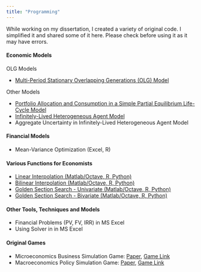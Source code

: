 ```yaml
---
title: "Programming"
---
```


While working on my dissertation, I created a variety of original code. I simplified it and shared some of it here. Please check before using it as it may have errors.

#### Economic Models

OLG Models

- [Multi-Period Stationary Overlapping Generations (OLG) Model](multiperiodolg.html)
<!-- - [Search and Matching Frictions in a Multi-Period OLG Model](endlaborolg.html) -->

<!-- http://users.nber.org/~bassetto/software/olg/softwareolg.html -->
<!-- https://www.sciencedirect.com/science/article/pii/S1094202507000336?via%3Dihub -->

<!-- https://www.openicpsr.org/openicpsr/project/114252/version/V1/view?path=/openicpsr/114252/fcr:versions/V1/fortran_code/CALIBRATE.F90&type=file -->
<!--https://www.aeaweb.org/articles?id=10.1257/mac.4.3.96 -->

Other Models

- [Portfolio Allocation and Consumption in a Simple Partial Equilibrium Life-Cycle Model](portfoliolife.html)
<!-- - Infinitely-Lived Heterogeneous Agent Model -->
- [Infinitely-Lived Heterogeneous Agent Model](infinite_het_agents.html)
- Aggregate Uncertainty in Infinitely-Lived Heterogeneous Agent Model

#### Financial Models
- Mean-Variance Optimization (Excel, R)

#### Various Functions for Economists
- [Linear Interpolation (Matlab/Octave, R, Python)](linearinterpolation.html)
- [Bilinear Interpolation (Matlab/Octave, R, Python)](bilinearinterpolation.html)
- [Golden Section Search - Univariate (Matlab/Octave, R, Python)](univariategss.html)
- [Golden Section Search - Bivariate (Matlab/Octave, R, Python)](bivariategss.html)
 
#### Other Tools, Techniques and Models 
- Financial Problems (PV, FV, IRR) in MS Excel
- Using Solver in in MS Excel

#### Original Games

- Microeconomics Business Simulation Game: [Paper](Microeconomics_Simulation_Game.pdf), [Game Link](https://vrudys.com/microsimgame/index.html)
- Macroeconomics Policy Simulation Game: [Paper](Macroeconomics_Simulation_Game.pdf), [Game Link](https://valentinas500.shinyapps.io/MPSG/)

<!-- High-Frequency Trading
- linear algebra and vector manipulation
- Monte Carlo simulation, trinomial trees and finite differences.
- Data Mining
- Auto-regression
- Auto-correlation
- Principal Component Analysis
- Equity Long/Short experience with focus on Index Equity
- Machine Learning
- Non-parametric Econometrics
- Factor modeling
- Derivative pricing
- Understanding of equities portfolio construction, risk/return attribution, transaction cost analysis, and portfolio research, coupled with ability to view and react to live portfolios
- Bayesian optimization, stochastic modeling, 
- ML and NLP models for acquiring and analyzing proprietary unstructured textual data
- Portfolio optimization
- Reduced Form Causal Analysis?
- Experimental research 
- Relative value models for fixed income and interest rates derivatives
- systematic alpha research
- automated market making
- financial research and portfolio management.
- Domain knowledge in futures is a plus
- survey sampling and design, significance testing, regression modeling, experimental design, behavioral data analysis)
- GLM, analysis of quasi-experimental research designs with non-equivalent groups (e.g., regression adjustment, matching, propensity score stratification), longitudinal analysis, classification, dimension reduction, clustering, hierarchical linear (random effects) modeling, etc., to people research problems in organizations
- scikit-learn, Pandas, keras, and tensorflow
- Experience using MSCI’s Barra One or Risk Manager models for fixed income analysis/risk management and scenario analysis
- Experience using Bloomberg’s GRM or PORT models for fixed income analysis/risk management and scenario analysis
- ML/AI approaches, including classification, clustering, and regression
- Machine learning skills: Machine Learning techniques such as NLP, K means clustering, Neural Networks etc
- Systematic/High Frequency or Electronic Trading
-->

